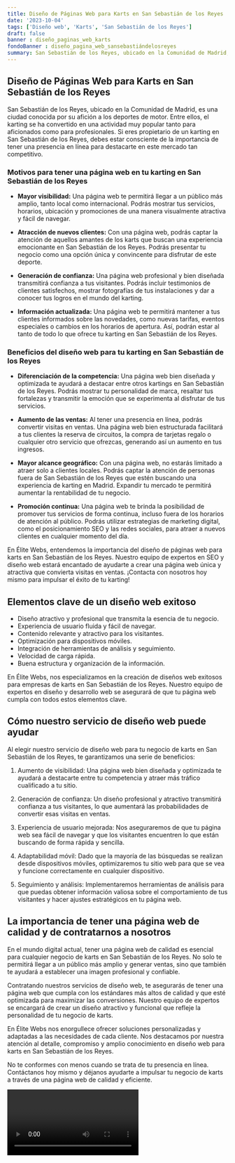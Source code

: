 ```yaml
---
title: Diseño de Páginas Web para Karts en San Sebastián de los Reyes
date: '2023-10-04'
tags: ['Diseño web', 'Karts', 'San Sebastián de los Reyes']
draft: false
banner : diseño_paginas_web_karts
fondoBanner : diseño_pagina_web_sansebastiándelosreyes
summary: San Sebastián de los Reyes, ubicado en la Comunidad de Madrid, es una ciudad conocida por su afición a los deportes de motor. Entre ellos, el karting se ha convertido en una actividad muy popular tanto para aficionados como para profesionales. Si eres propietario de un karting en San Sebastián de los Reyes, debes estar consciente de la importancia de tener una presencia en línea para destacarte en este mercado tan competitivo.
---
```


## **Diseño de Páginas Web para Karts en San Sebastián de los Reyes**

San Sebastián de los Reyes, ubicado en la Comunidad de Madrid, es una ciudad conocida por su afición a los deportes de motor. Entre ellos, el karting se ha convertido en una actividad muy popular tanto para aficionados como para profesionales. Si eres propietario de un karting en San Sebastián de los Reyes, debes estar consciente de la importancia de tener una presencia en línea para destacarte en este mercado tan competitivo.

### **Motivos para tener una página web en tu karting en San Sebastián de los Reyes**

- **Mayor visibilidad:** Una página web te permitirá llegar a un público más amplio, tanto local como internacional. Podrás mostrar tus servicios, horarios, ubicación y promociones de una manera visualmente atractiva y fácil de navegar.

- **Atracción de nuevos clientes:** Con una página web, podrás captar la atención de aquellos amantes de los karts que buscan una experiencia emocionante en San Sebastián de los Reyes. Podrás presentar tu negocio como una opción única y convincente para disfrutar de este deporte.

- **Generación de confianza:** Una página web profesional y bien diseñada transmitirá confianza a tus visitantes. Podrás incluir testimonios de clientes satisfechos, mostrar fotografías de tus instalaciones y dar a conocer tus logros en el mundo del karting.

- **Información actualizada:** Una página web te permitirá mantener a tus clientes informados sobre las novedades, como nuevas tarifas, eventos especiales o cambios en los horarios de apertura. Así, podrán estar al tanto de todo lo que ofrece tu karting en San Sebastián de los Reyes.

### **Beneficios del diseño web para tu karting en San Sebastián de los Reyes**

- **Diferenciación de la competencia:** Una página web bien diseñada y optimizada te ayudará a destacar entre otros kartings en San Sebastián de los Reyes. Podrás mostrar tu personalidad de marca, resaltar tus fortalezas y transmitir la emoción que se experimenta al disfrutar de tus servicios.

- **Aumento de las ventas:** Al tener una presencia en línea, podrás convertir visitas en ventas. Una página web bien estructurada facilitará a tus clientes la reserva de circuitos, la compra de tarjetas regalo o cualquier otro servicio que ofrezcas, generando así un aumento en tus ingresos.

- **Mayor alcance geográfico:** Con una página web, no estarás limitado a atraer solo a clientes locales. Podrás captar la atención de personas fuera de San Sebastián de los Reyes que estén buscando una experiencia de karting en Madrid. Expandir tu mercado te permitirá aumentar la rentabilidad de tu negocio.

- **Promoción continua:** Una página web te brinda la posibilidad de promover tus servicios de forma continua, incluso fuera de los horarios de atención al público. Podrás utilizar estrategias de marketing digital, como el posicionamiento SEO y las redes sociales, para atraer a nuevos clientes en cualquier momento del día.

En Élite Webs, entendemos la importancia del diseño de páginas web para karts en San Sebastián de los Reyes. Nuestro equipo de expertos en SEO y diseño web estará encantado de ayudarte a crear una página web única y atractiva que convierta visitas en ventas. ¡Contacta con nosotros hoy mismo para impulsar el éxito de tu karting!

<GifSeo />

<Cta />

## Elementos clave de un diseño web exitoso

- Diseño atractivo y profesional que transmita la esencia de tu negocio.
- Experiencia de usuario fluida y fácil de navegar.
- Contenido relevante y atractivo para los visitantes.
- Optimización para dispositivos móviles.
- Integración de herramientas de análisis y seguimiento.
- Velocidad de carga rápida.
- Buena estructura y organización de la información.

En Élite Webs, nos especializamos en la creación de diseños web exitosos para empresas de karts en San Sebastián de los Reyes. Nuestro equipo de expertos en diseño y desarrollo web se asegurará de que tu página web cumpla con todos estos elementos clave.

## Cómo nuestro servicio de diseño web puede ayudar

Al elegir nuestro servicio de diseño web para tu negocio de karts en San Sebastián de los Reyes, te garantizamos una serie de beneficios:

1. Aumento de visibilidad: Una página web bien diseñada y optimizada te ayudará a destacarte entre tu competencia y atraer más tráfico cualificado a tu sitio.

2. Generación de confianza: Un diseño profesional y atractivo transmitirá confianza a tus visitantes, lo que aumentará las probabilidades de convertir esas visitas en ventas.

3. Experiencia de usuario mejorada: Nos aseguraremos de que tu página web sea fácil de navegar y que los visitantes encuentren lo que están buscando de forma rápida y sencilla.

4. Adaptabilidad móvil: Dado que la mayoría de las búsquedas se realizan desde dispositivos móviles, optimizaremos tu sitio web para que se vea y funcione correctamente en cualquier dispositivo.

5. Seguimiento y análisis: Implementaremos herramientas de análisis para que puedas obtener información valiosa sobre el comportamiento de tus visitantes y hacer ajustes estratégicos en tu página web.

## La importancia de tener una página web de calidad y de contratarnos a nosotros

En el mundo digital actual, tener una página web de calidad es esencial para cualquier negocio de karts en San Sebastián de los Reyes. No solo te permitirá llegar a un público más amplio y generar ventas, sino que también te ayudará a establecer una imagen profesional y confiable.

Contratando nuestros servicios de diseño web, te asegurarás de tener una página web que cumpla con los estándares más altos de calidad y que esté optimizada para maximizar las conversiones. Nuestro equipo de expertos se encargará de crear un diseño atractivo y funcional que refleje la personalidad de tu negocio de karts.

En Élite Webs nos enorgullece ofrecer soluciones personalizadas y adaptadas a las necesidades de cada cliente. Nos destacamos por nuestra atención al detalle, compromiso y amplio conocimiento en diseño web para karts en San Sebastián de los Reyes.

No te conformes con menos cuando se trata de tu presencia en línea. Contáctanos hoy mismo y déjanos ayudarte a impulsar tu negocio de karts a través de una página web de calidad y eficiente.

<Video />

<CtaBot job='Karts' city='San Sebastián de los Reyes'/>

<Gmaps query='San Sebastián de los Reyes+españa+maps' />